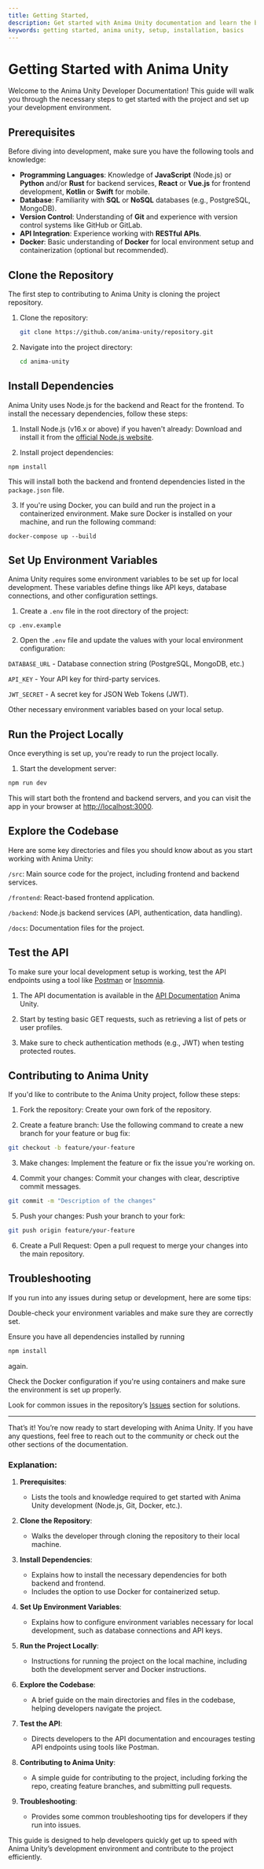```yaml
---
title: Getting Started,
description: Get started with Anima Unity documentation and learn the basics,
keywords: getting started, anima unity, setup, installation, basics
---
```



# Getting Started with Anima Unity

Welcome to the Anima Unity Developer Documentation! This guide will walk you through the necessary steps to get started with the project and set up your development environment.


## Prerequisites

Before diving into development, make sure you have the following tools and knowledge:

- **Programming Languages**: Knowledge of **JavaScript** (Node.js) or **Python** and/or **Rust** for backend services, **React** or **Vue.js** for frontend development, **Kotlin** or **Swift** for mobile.
- **Database**: Familiarity with **SQL** or **NoSQL** databases (e.g., PostgreSQL, MongoDB).
- **Version Control**: Understanding of **Git** and experience with version control systems like GitHub or GitLab.
- **API Integration**: Experience working with **RESTful APIs**.
- **Docker**: Basic understanding of **Docker** for local environment setup and containerization (optional but recommended).

## Clone the Repository

The first step to contributing to Anima Unity is cloning the project repository.

1. Clone the repository:
   ```bash
   git clone https://github.com/anima-unity/repository.git
   ```
2. Navigate into the project directory:
   ```bash
   cd anima-unity
   ```
   
## Install Dependencies

Anima Unity uses Node.js for the backend and React for the frontend. To install the necessary dependencies, follow these steps:

1. Install Node.js (v16.x or above) if you haven't already:
Download and install it from the [official Node.js website](https://nodejs.org/en).

2. Install project dependencies:

```npm install```

This will install both the backend and frontend dependencies listed in the ```package.json``` file.

3. If you're using Docker, you can build and run the project in a containerized environment. Make sure Docker is installed on your machine, and run the following command:

```docker-compose up --build```

## Set Up Environment Variables

Anima Unity requires some environment variables to be set up for local development. These variables define things like API keys, database connections, and other configuration settings.

1. Create a ```.env``` file in the root directory of the project:

```cp .env.example```

2. Open the ```.env``` file and update the values with your local environment configuration:

```DATABASE_URL``` - Database connection string (PostgreSQL, MongoDB, etc.)

```API_KEY``` - Your API key for third-party services.

```JWT_SECRET``` - A secret key for JSON Web Tokens (JWT).

Other necessary environment variables based on your local setup.

## Run the Project Locally

Once everything is set up, you're ready to run the project locally.

1. Start the development server:

```bash copy
npm run dev
```

This will start both the frontend and backend servers, and you can visit the app in your browser at [http://localhost:3000](http://localhost:3000).

## Explore the Codebase
Here are some key directories and files you should know about as you start working with Anima Unity:

```/src```: Main source code for the project, including frontend and backend services.

```/frontend```: React-based frontend application.

```/backend```: Node.js backend services (API, authentication, data handling).

```/docs```: Documentation files for the project.

## Test the API
To make sure your local development setup is working, test the API endpoints using a tool like [Postman](https://www.postman.com/) or [Insomnia](https://insomnia.rest/).

1. The API documentation is available in the [API Documentation](/) Anima Unity.


2. Start by testing basic GET requests, such as retrieving a list of pets or user profiles.


3. Make sure to check authentication methods (e.g., JWT) when testing protected routes.

## Contributing to Anima Unity

If you'd like to contribute to the Anima Unity project, follow these steps:

1. Fork the repository: Create your own fork of the repository.


2. Create a feature branch: Use the following command to create a new branch for your feature or bug fix:

```bash copy
git checkout -b feature/your-feature
```


3. Make changes: Implement the feature or fix the issue you're working on.


4. Commit your changes: Commit your changes with clear, descriptive commit messages.

```bash copy
git commit -m "Description of the changes"
```


5. Push your changes: Push your branch to your fork:

```bash copy
git push origin feature/your-feature
```


6. Create a Pull Request: Open a pull request to merge your changes into the main repository.

## Troubleshooting

If you run into any issues during setup or development, here are some tips:

Double-check your environment variables and make sure they are correctly set.

Ensure you have all dependencies installed by running
```bash copy
npm install
```
again.

Check the Docker configuration if you're using containers and make sure the environment is set up properly.

Look for common issues in the repository’s [Issues](#) section for solutions.

---
<Callout emoji="🚀">
  That’s it! You’re now ready to start developing with Anima Unity. If you have any questions, feel free to reach out to the community or check out the other sections of the documentation.
</Callout>

### Explanation:

1. **Prerequisites**:
   - Lists the tools and knowledge required to get started with Anima Unity development (Node.js, Git, Docker, etc.).
   
2. **Clone the Repository**:
   - Walks the developer through cloning the repository to their local machine.

3. **Install Dependencies**:
   - Explains how to install the necessary dependencies for both backend and frontend.
   - Includes the option to use Docker for containerized setup.

4. **Set Up Environment Variables**:
   - Explains how to configure environment variables necessary for local development, such as database connections and API keys.

5. **Run the Project Locally**:
   - Instructions for running the project on the local machine, including both the development server and Docker instructions.

6. **Explore the Codebase**:
   - A brief guide on the main directories and files in the codebase, helping developers navigate the project.

7. **Test the API**:
   - Directs developers to the API documentation and encourages testing API endpoints using tools like Postman.

8. **Contributing to Anima Unity**:
   - A simple guide for contributing to the project, including forking the repo, creating feature branches, and submitting pull requests.

9. **Troubleshooting**:
   - Provides some common troubleshooting tips for developers if they run into issues.

<Callout emoji="🌈">
    This guide is designed to help developers quickly get up to speed with Anima Unity’s development environment and contribute to the project efficiently.
</Callout>